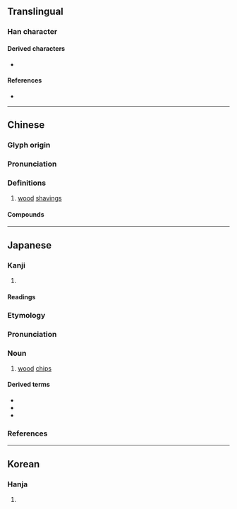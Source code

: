 {{also|柿}}
{{character info}}
==Translingual==

===Han character===
{{Han char|rn=75|rad=木|as=04|sn=8|four=|canj=DJB|ids=⿰木巿}}

====Derived characters====
* {{l|mul|[[𪲳]]}}

====References====
* {{Han ref|kx=0513.080|dkj=14496|dj=0899.050|hdz=21165.050|uh=676E|ud=26478}}

----

==Chinese==
{{zh-forms|alt=𣏕,柹,𣐈}}

===Glyph origin===
{{Han etym}}

===Pronunciation===
{{zh-pron
|m=fèi
|mc=y
|oc=y
|cat=n
}}

===Definitions===
{{zh-hanzi}}

# [[wood]] [[shaving]]s

====Compounds====
{{zh-der|番薯杮}}

----

==Japanese==

===Kanji===
{{ja-kanji|grade=|rs=木04}}

# {{rfdef|ja|sort=木04}}

====Readings====
{{ja-readings
|goon=ほ
|kanon=はい
|kun=こけら-
}}

===Etymology===
{{ja-kanjitab|こけら|yomi=k|alt=𣏕,木屑}}
{{rfe|ja}}

===Pronunciation===
{{ja-pron|こけら|y=k|acc=0|acc_ref=SMK7,DJR}}

===Noun===
{{ja-noun|こけら}}

# [[wood]] [[chips]]

====Derived terms====
* {{ja-r|杮%落とし|こけら% おとし}}
* {{ja-r|杮葺|こけらぶき}}
* {{ja-r|杮板|こけらいた}}

===References===
<references/>

----

==Korean==

===Hanja===
{{ko-hanja|hangeul=폐|eumhun=|rv=pye|mr=p'ye|y=phyey}}

# {{rfdef|ko|sort=木04}}